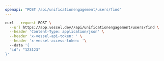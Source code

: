 ```yaml
---
openapi: "POST /api/unificationengagement/users/find"
---
```


<RequestExample>

```bash Request
curl --request POST \
  --url https://app.vessel.dev//api/unificationengagement/users/find \
  --header 'Content-Type: application/json' \
  --header 'x-vessel-api-token: ' \
  --header 'x-vessel-access-token: '\ 
  --data '{
  "id": "123123"
}'
```

</RequestExample>


      